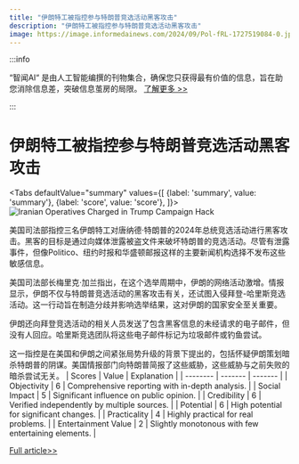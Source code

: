 ```yaml
---
title: "伊朗特工被指控参与特朗普竞选活动黑客攻击"
description: "伊朗特工被指控参与特朗普竞选活动黑客攻击"
image: https://image.informedainews.com/2024/09/Pol-fRL-1727519084-0.jpg
---
```



:::info

“智闻AI“ 是由人工智能编撰的刊物集合，确保您只获得最有价值的信息，旨在助您消除信息差，突破信息茧房的局限。  [了解更多 >>](/)

:::

# 伊朗特工被指控参与特朗普竞选活动黑客攻击


<Tabs
	defaultValue="summary"
	values={[
	{label: 'summary', value: 'summary'},
	{label: 'score', value: 'score'},
]}>
<TabItem value="summary">
<img
  src="https://image.informedainews.com/2024/09/Pol-fRL-1727519084-0.jpg"
  alt="Iranian Operatives Charged in Trump Campaign Hack"
/>



美国司法部指控三名伊朗特工对唐纳德·特朗普的2024年总统竞选活动进行黑客攻击。黑客的目标是通过向媒体泄露被盗文件来破坏特朗普的竞选活动。尽管有泄露事件，但像Politico、纽约时报和华盛顿邮报这样的主要新闻机构选择不发布这些敏感信息。

美国司法部长梅里克·加兰指出，在这个选举周期中，伊朗的网络活动激增。情报显示，伊朗不仅与特朗普竞选活动的黑客攻击有关，还试图入侵拜登-哈里斯竞选活动。这一行动旨在制造分歧并影响选举结果，这对伊朗的国家安全至关重要。

伊朗还向拜登竞选活动的相关人员发送了包含黑客信息的未经请求的电子邮件，但没有人回应。哈里斯竞选团队将这些电子邮件标记为垃圾邮件或钓鱼尝试。

这一指控是在美国和伊朗之间紧张局势升级的背景下提出的，包括怀疑伊朗策划暗杀特朗普的阴谋。美国情报部门向特朗普简报了这些威胁，这些威胁与之前失败的暗杀尝试无关。
</TabItem>
<TabItem value="score">
	| Scores     | Value   | Explanation |
	| -------- | ------- | ------- |
	| Objectivity  | 6    | Comprehensive reporting with in-depth analysis.    |
	| Social Impact | 5     | Significant influence on public opinion.    |
	| Credibility    | 6    | Verified independently by multiple sources.    |
	| Potential    | 6    | High potential for significant changes.    |
	| Practicality    | 4    | Highly practical for real problems.    |
	| Entertainment Value    | 2    | Slightly monotonous with few entertaining elements.    |
</TabItem>
</Tabs>

[Full article>>](https://www.theguardian.com/us-news/2024/sep/27/charges-iran-trump-campaign-hack)
